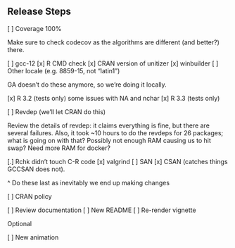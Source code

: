 ## Release Steps

[ ] Coverage 100%

Make sure to check codecov as the algorithms are different (and better?) there.

[ ] gcc-12
[x] R CMD check
[x] CRAN version of unitizer
[x] winbuilder
[ ] Other locale (e.g. 8859-15, not "latin1")

GA doesn't do these anymore, so we're doing it locally.

[x] R 3.2 (tests only) some issues with NA and nchar
[x] R 3.3 (tests only)

[ ] Revdep (we'll let CRAN do this)

Review the details of revdep: it claims everything is fine, but there are
several failures.  Also, it took ~10 hours to do the revdeps for 26 packages;
what is going on with that?  Possibly not enough RAM causing us to hit swap?
Need more RAM for docker?

[.] Rchk      didn't touch C-R code
[x] valgrind
[ ] SAN
[x] CSAN (catches things GCCSAN does not).

^ Do these last as inevitably we end up making changes

[ ] CRAN policy

[ ] Review documentation
[ ] New README
[ ] Re-render vignette

Optional

[ ] New animation


